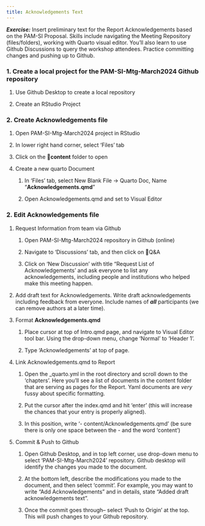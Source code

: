 ```yaml
---
title: Acknowledgements Text
---
```


***Exercise:*** Insert preliminary text for the Report Acknowledgements based on the PAM-SI Proposal. Skills include navigating the Meeting Repository (files/folders), working with Quarto visual editor. You'll also learn to use Github Discussions to query the workshop attendees. Practice committing changes and pushing up to Github.

### 1. Create a local project for the PAM-SI-Mtg-March2024 Github repository

1.  Use Github Desktop to create a local repository

2.  Create an RStudio Project

### 2. Create Acknowledgements file 

1.  Open PAM-SI-Mtg-March2024 project in RStudio

2.  In lower right hand corner, select 'Files' tab

3.  Click on the 📁**content** folder to open

4.  Create a new quarto Document

    1.  In 'Files' tab, select New Blank File -\> Quarto Doc, Name "**Acknowledgements.qmd**"

    2.  Open Acknowledgements.qmd and set to Visual Editor

### 2. Edit Acknowledgements file 

1.  Request Information from team via Github

    1.  Open PAM-SI-Mtg-March2024 repository in Github (online)

    2.  Navigate to 'Discussions' tab, and then click on 🙏Q&A

    3.  Click on 'New Discussion' with title "Request List of Acknowledgements' and ask everyone to list any acknowledgements, including people and institutions who helped make this meeting happen.

2.  Add draft text for Acknowledgements. Write draft acknowledgements including feedback from everyone. Include names of ***all*** participants (we can remove authors at a later time).

3.  Format **Acknowledgements.qmd**

    1.  Place cursor at top of Intro.qmd page, and navigate to Visual Editor tool bar. Using the drop-down menu, change 'Normal' to 'Header 1'.

    2.  Type 'Acknowledgements' at top of page.

4.  Link Acknowledgements.qmd to Report

    1.  Open the \_quarto.yml in the root directory and scroll down to the 'chapters'. Here you'll see a list of documents in the content folder that are serving as pages for the Report. Yaml documents are *very* fussy about specific formatting.

    2.  Put the cursor after the index.qmd and hit 'enter' (this will increase the chances that your entry is properly aligned).

    3.  In this position, write '- content/Acknowledgements.qmd' (be sure there is only one space between the - and the word 'content')

5.  Commit & Push to Github

    1.  Open Github Desktop, and in top left corner, use drop-down menu to select 'PAM-SI-Mtg-March2024' repository. Github desktop will identify the changes you made to the document.

    2.  At the bottom left, describe the modifications you made to the document, and then select 'commit'. For example, you may want to write "Add Acknowledgements" and in details, state "Added draft acknowledgements text".

    3.  Once the commit goes through-- select 'Push to Origin' at the top. This will push changes to your Github repository.
